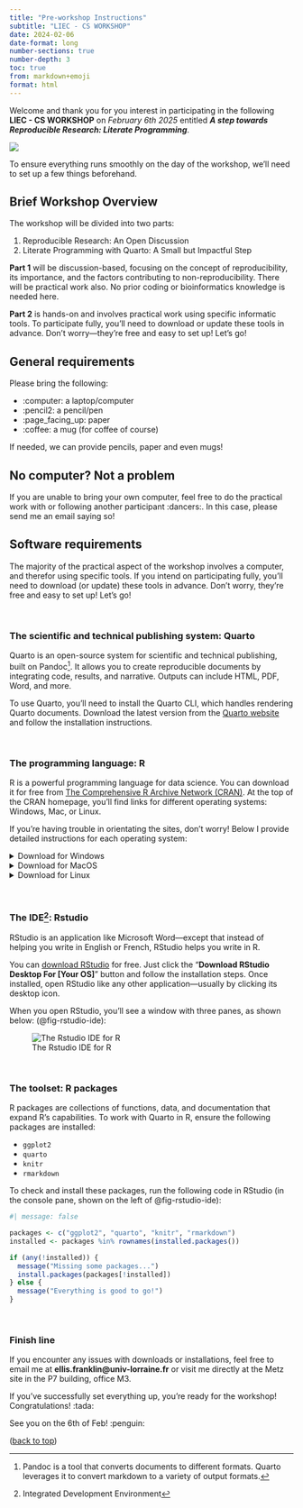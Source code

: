 ```yaml
---
title: "Pre-workshop Instructions"
subtitle: "LIEC - CS WORKSHOP"
date: 2024-02-06
date-format: long
number-sections: true
number-depth: 3
toc: true
from: markdown+emoji
format: html
---
```


<a id="page-top"></a>

::: {.grid}

::: {.g-col-10}

Welcome and thank you for you interest in participating in the following **LIEC - CS WORKSHOP** on *February 6th 2025* entitled ***A step towards Reproducible Research: Literate Programming***.

:::

::: {.g-col-2}

![](images/liec-logo.png){fig-alt="LIEC logo" fig-align="right"}

:::

:::

To ensure everything runs smoothly on the day of the workshop, we’ll need to set up a few things beforehand.


## Brief Workshop Overview

The workshop will be divided into two parts:

1.  Reproducible Research: An Open Discussion
2.  Literate Programming with Quarto: A Small but Impactful Step

**Part 1** will be discussion-based, focusing on the concept of reproducibility, its importance, and the factors contributing to non-reproducibility. There will be practical work also. No prior coding or bioinformatics knowledge is needed here.

**Part 2** is hands-on and involves practical work using specific informatic tools. To participate fully, you’ll need to download or update these tools in advance. Don’t worry—they’re free and easy to set up! Let's go!


## General requirements

Please bring the following:

- :computer: a laptop/computer 
- :pencil2: a pencil/pen
- :page_facing_up: paper 
- :coffee: a mug (for coffee of course)

If needed, we can provide pencils, paper and even mugs!

::: {.callout-note appearance="default"}

## No computer? Not a problem

If you are unable to bring your own computer, feel free to do the practical work with or following another participant :dancers:. In this case, please send me an email saying so!

:::


## Software requirements

The majority of the practical aspect of the workshop involves a computer, and therefor using specific tools. If you intend on participating fully, you'll need to download (or update) these tools in advance. Don't worry, they're free and easy to set up! Let's go!

<br>

### The scientific and technical publishing system: Quarto

Quarto is an open-source system for scientific and technical publishing, built on Pandoc[^2]. It allows you to create reproducible documents by integrating code, results, and narrative. Outputs can include HTML, PDF, Word, and more.

[^2]: Pandoc is a tool that converts documents to different formats. Quarto leverages it to convert markdown to a variety of output formats.

To use Quarto, you’ll need to install the Quarto CLI, which handles rendering Quarto documents. Download the latest version from the  [Quarto website](https://quarto.org/docs/download/index.html) and follow the installation instructions.

<br>

### The programming language: R

R is a powerful programming language for data science. You can download it for free from [The Comprehensive R Archive Network (CRAN)](http://cran.r-project.org/). At the top of the CRAN homepage, you’ll find links for different operating systems: Windows, Mac, or Linux.

If you're having trouble in orientating the sites, don't worry! Below I provide detailed instructions for each operating system:

<details>
  <summary>Download for Windows</summary>
  
To install R on Windows, click the “**Download R for Windows**” link. Then click the “**base**” link. Next, click the first link at the top of the new page. This link should say something like “**Download R-4.4.2 for Windows**”, except the 4.4.2 will be replaced by the most current version of R. The link downloads an installer program, which installs the most up-to-date version of R for Windows. Run this program and step through the installation wizard that appears. The wizard will install R into your program files folders and place a shortcut in your Start menu. Note that you’ll need to have all of the appropriate administration privileges to install new software on your machine.

</details>

<details>
  <summary>Download for MacOS</summary>
  
To install R on a Mac, click the “**Download R for Mac**” link. Next, click on the R-4.4.2 package link (or the package link for the most current release of R). An installer will download to guide you through the installation process, which is very easy. The installer lets you customize your installation, but the defaults will be suitable for most users. I’ve never found a reason to change them. If your computer requires a password before installing new progams, you’ll need it here.

</details>

<details>
  <summary>Download for Linux</summary>
  
R comes preinstalled on many Linux systems, but you’ll want the newest version of R if yours is out of date. The CRAN website provides files to build R from source on Debian, Redhat, SUSE, and Ubuntu systems under the link “**Download R for Linux**.” Click the link and then follow the directory trail to the version of Linux you wish to install on. The exact installation procedure will vary depending on the Linux system you use. CRAN guides the process by grouping each set of source files with documentation or README files that explain how to install on your system.

</details>

<br>

### The IDE[^1]: Rstudio

[^1]: Integrated Development Environment

RStudio is an application like Microsoft Word—except that instead of helping you write in English or French, RStudio helps you write in R.

You can [download RStudio](https://posit.co/download/rstudio-desktop/) for free. Just click the “**Download RStudio Desktop For [Your OS]**” button and follow the  installation steps. Once installed, open RStudio like any other application—usually by clicking its desktop icon.

When you open RStudio, you’ll see a window with three panes, as shown below: (@fig-rstudio-ide):

![The Rstudio IDE for R](images/rstudio-ide-begin.png){#fig-rstudio-ide}

<br>

### The toolset: R packages

R packages are collections of functions, data, and documentation that expand R's capabilities. To work with Quarto in R, ensure the following packages are installed:

-   `ggplot2`
-   `quarto`
-   `knitr`
-   `rmarkdown`

To check and install these packages, run the following code in RStudio (in the console pane, shown on the left of @fig-rstudio-ide):

```r
#| message: false

packages <- c("ggplot2", "quarto", "knitr", "rmarkdown")
installed <- packages %in% rownames(installed.packages())

if (any(!installed)) {
  message("Missing some packages...")
  install.packages(packages[!installed])
} else {
  message("Everything is good to go!")
}

```

<br>

### Finish line

If you encounter any issues with downloads or installations, feel free to email me at **ellis.franklin@univ-lorraine.fr** or visit me directly at the Metz site in the P7 building, office M3.

If you've successfully set everything up, you're ready for the workshop! Congratulations! :tada: 

See you on the 6th of Feb! :penguin: 


<p align="right">

(<a href="#page-top">back to top</a>)

</p>
